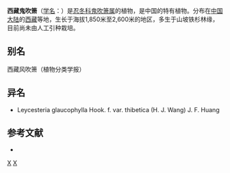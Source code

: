 {{Speciesbox 
| genus = Leycesteria
| species = thibetica
| authority = [[王汉津|H. J. Wang]]
}}
'''西藏鬼吹箫'''（[[学名|学名]]：{{lang|la|''Leycesteria thibetica''}}）是[[忍冬科|忍冬科]][[鬼吹箫属|鬼吹箫属]]的植物，是中国的特有植物。分布在[[中国大陆|中国大陆]]的[[西藏|西藏]]等地，生长于海拔1,850米至2,600米的地区，多生于山坡铁杉林缘，目前尚未由人工引种栽培。

== 别名 ==
西藏风吹箫（植物分类学报）

== 异名 ==
* Leycesteria glaucophylla Hook. f. var. thibetica (H. J. Wang) J. F. Huang

== 参考文献 ==
<div class="references-small">
* {{cite web| url =http://www.bioinfo.cn/db05/KmzwSpecies.php?action=view&id=3479| title =西藏鬼吹箫| work =《中国高等植物数据库全库》| publisher =中国科学院微生物研究所| author =昆明植物研究所| accessdate =2009-02-25| deadurl =yes| archiveurl =https://web.archive.org/web/20160305054556/http://www.bioinfo.cn/db05/KmzwSpecies.php?action=view&id=3479| archivedate =2016-03-05| df =}}
</div>
{{Taxonbar}}

[[Category:鬼吹箫属|X]]
[[Category:西藏植物|X]]